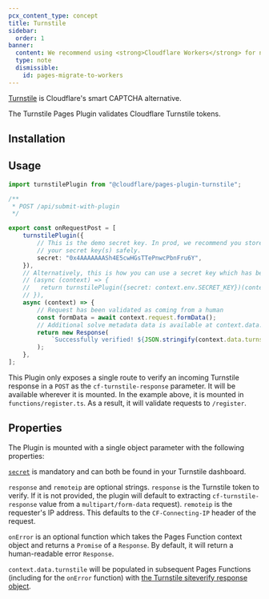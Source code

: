```yaml
---
pcx_content_type: concept
title: Turnstile
sidebar:
  order: 1
banner:
  content: We recommend using <strong>Cloudflare Workers</strong> for new projects. For existing Pages projects, see our <a href="/workers/static-assets/migrate-from-pages/">migration guide</a> and <a href="/workers/static-assets/migrate-from-pages/#compatibility-matrix">compatibility matrix</a>.
  type: note
  dismissible:
    id: pages-migrate-to-workers
---
```



[Turnstile](/turnstile/) is Cloudflare's smart CAPTCHA alternative.

The Turnstile Pages Plugin validates Cloudflare Turnstile tokens.

## Installation

<PackageManagers pkg="@cloudflare/pages-plugin-turnstile" />

## Usage

```typescript
import turnstilePlugin from "@cloudflare/pages-plugin-turnstile";

/**
 * POST /api/submit-with-plugin
 */

export const onRequestPost = [
	turnstilePlugin({
		// This is the demo secret key. In prod, we recommend you store
		// your secret key(s) safely.
		secret: "0x4AAAAAAASh4E5cwHGsTTePnwcPbnFru6Y",
	}),
	// Alternatively, this is how you can use a secret key which has been stored as an environment variable
	// (async (context) => {
	//   return turnstilePlugin({secret: context.env.SECRET_KEY})(context)
	// }),
	async (context) => {
		// Request has been validated as coming from a human
		const formData = await context.request.formData();
		// Additional solve metadata data is available at context.data.turnstile
		return new Response(
			`Successfully verified! ${JSON.stringify(context.data.turnstile)}`,
		);
	},
];
```

This Plugin only exposes a single route to verify an incoming Turnstile response in a `POST` as the `cf-turnstile-response` parameter. It will be available wherever it is mounted. In the example above, it is mounted in `functions/register.ts`. As a result, it will validate requests to `/register`.

## Properties

The Plugin is mounted with a single object parameter with the following properties:

[`secret`](https://dash.cloudflare.com/login) is mandatory and can both be found in your Turnstile dashboard.

`response` and `remoteip` are optional strings. `response` is the Turnstile token to verify. If it is not provided, the plugin will default to extracting `cf-turnstile-response` value from a `multipart/form-data` request). `remoteip` is the requester's IP address. This defaults to the `CF-Connecting-IP` header of the request.

`onError` is an optional function which takes the Pages Function context object and returns a `Promise` of a `Response`. By default, it will return a human-readable error `Response`.

`context.data.turnstile` will be populated in subsequent Pages Functions (including for the `onError` function) with [the Turnstile siteverify response object](/turnstile/get-started/server-side-validation/).
